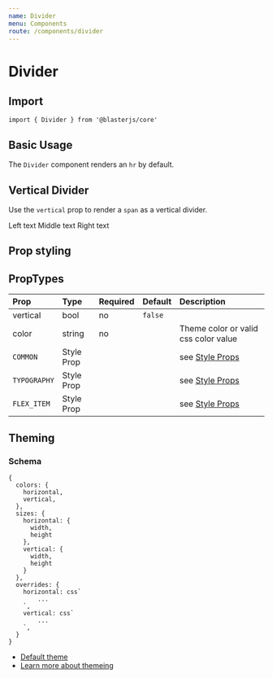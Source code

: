 ```yaml
---
name: Divider
menu: Components
route: /components/divider
---
```



# Divider

## Import
`import { Divider } from '@blasterjs/core'`

## Basic Usage

The `Divider` component renders an `hr` by default.

<Playground>
  <Divider />
</Playground>

## Vertical Divider

Use the `vertical` prop to render a `span` as a vertical divider.

<Playground>
  <span>Left text</span>
  <Divider vertical mx="10px" />
  <span>Middle text</span>
  <Divider vertical mx="10px" />
  <span>Right text</span>
</Playground>

## Prop styling

<Playground>
  <Divider
    color="secondary"
    width="80%"
    height="3px"
  />
  <Divider
    vertical
    height="60px"
    width="12px"
    color="red"
  />
</Playground>


## PropTypes
| Prop | Type | Required | Default | Description |
|:-----|:-----|:---------|:--------|:------------|
| vertical | bool | no | `false` | |
| color | string | no | | Theme color or valid css color value  |
| `COMMON` | Style Prop |  |  | see [Style Props](/style-props) |
| `TYPOGRAPHY` | Style Prop |  |  | see [Style Props](/style-props) |
| `FLEX_ITEM` | Style Prop |  |  | see [Style Props](/style-props) |

## Theming

### Schema
```
{
  colors: {
    horizontal,
    vertical,
  },
  sizes: {
    horizontal: {
      width,
      height
    },
    vertical: {
      width,
      height
    }
  },
  overrides: {
    horizontal: css`
        ...
    `,
    vertical: css`
        ...
    `,
  }
}
```

- [Default theme](https://github.com/raster-foundry/blasterjs/tree/master/packages/core/theme/components/divider)
- [Learn more about themeing](/blaster-theme)
